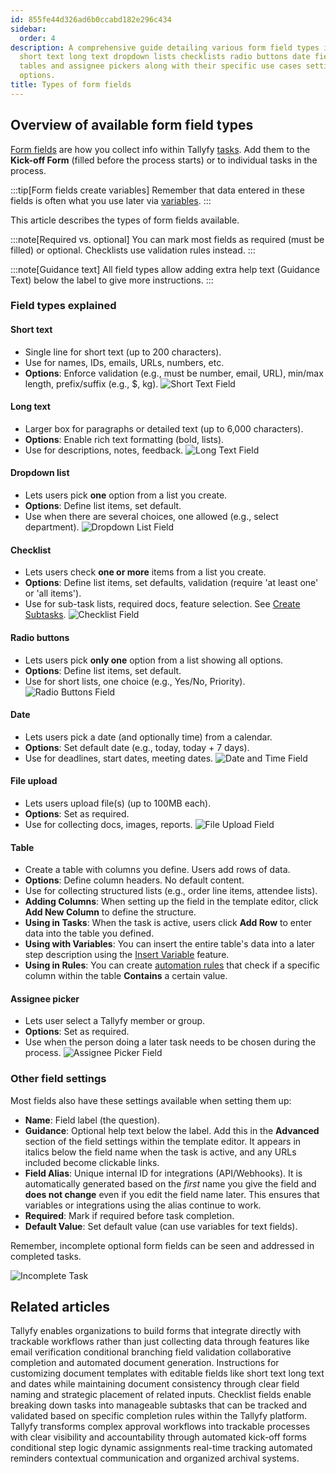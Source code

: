```yaml
---
id: 855fe44d326ad6b0ccabd182e296c434
sidebar:
  order: 4
description: A comprehensive guide detailing various form field types in Tallyfy including
  short text long text dropdown lists checklists radio buttons date fields file uploads
  tables and assignee pickers along with their specific use cases settings and configuration
  options.
title: Types of form fields
---
```


## Overview of available form field types

[Form fields](/products/pro/tracking-and-tasks/tasks/what-are-form-fields-in-tallyfy/) are how you collect info within Tallyfy [tasks](/products/pro/tracking-and-tasks/tasks/). Add them to the **Kick-off Form** (filled before the process starts) or to individual tasks in the process.

:::tip[Form fields create variables]
Remember that data entered in these fields is often what you use later via [variables](/products/pro/documenting/templates/variables/).
:::

This article describes the types of form fields available.

:::note[Required vs. optional]
You can mark most fields as required (must be filled) or optional. Checklists use validation rules instead.
:::

:::note[Guidance text]
All field types allow adding extra help text (Guidance Text) below the label to give more instructions.
:::

### Field types explained

#### Short text
*   Single line for short text (up to 200 characters).
*   Use for names, IDs, emails, URLs, numbers, etc.
*   **Options**: Enforce validation (e.g., must be number, email, URL), min/max length, prefix/suffix (e.g., $, kg).
    ![Short Text Field](https://screenshots.tallyfy.com/tallyfy%2Fpro%2Fdesktop-light-short-text-field.png)

#### Long text
*   Larger box for paragraphs or detailed text (up to 6,000 characters).
*   **Options**: Enable rich text formatting (bold, lists).
*   Use for descriptions, notes, feedback.
    ![Long Text Field](https://screenshots.tallyfy.com/tallyfy%2Fpro%2Fdesktop-light-long-text-field.png)

#### Dropdown list
*   Lets users pick **one** option from a list you create.
*   **Options**: Define list items, set default.
*   Use when there are several choices, one allowed (e.g., select department).
    ![Dropdown List Field](https://screenshots.tallyfy.com/tallyfy%2Fpro%2Fdesktop-light-dropdown-list.png)

#### Checklist
*   Lets users check **one or more** items from a list you create.
*   **Options**: Define list items, set defaults, validation (require 'at least one' or 'all items').
*   Use for sub-task lists, required docs, feature selection. See [Create Subtasks](/products/pro/tracking-and-tasks/tasks/how-to-create-and-use-subtasks/).
    ![Checklist Field](https://screenshots.tallyfy.com/tallyfy%2Fpro%2Fdesktop-light-checklist-field.png)

#### Radio buttons
*   Lets users pick **only one** option from a list showing all options.
*   **Options**: Define list items, set default.
*   Use for short lists, one choice (e.g., Yes/No, Priority).
    ![Radio Buttons Field](https://screenshots.tallyfy.com/tallyfy%2Fpro%2Fdesktop-light-radiobuttons-field.png)

#### Date
*   Lets users pick a date (and optionally time) from a calendar.
*   **Options**: Set default date (e.g., today, today + 7 days).
*   Use for deadlines, start dates, meeting dates.
    ![Date and Time Field](https://screenshots.tallyfy.com/tallyfy%2Fpro%2Fdesktop-light-datetime-field.png)

#### File upload
*   Lets users upload file(s) (up to 100MB each).
*   **Options**: Set as required.
*   Use for collecting docs, images, reports.
    ![File Upload Field](https://screenshots.tallyfy.com/tallyfy%2Fpro%2Fdesktop-light-file-upload-field.png)

#### Table
*   Create a table with columns you define. Users add rows of data.
*   **Options**: Define column headers. No default content.
*   Use for collecting structured lists (e.g., order line items, attendee lists).
*   **Adding Columns**: When setting up the field in the template editor, click **Add New Column** to define the structure.
*   **Using in Tasks**: When the task is active, users click **Add Row** to enter data into the table you defined.
*   **Using with Variables**: You can insert the entire table's data into a later step description using the [Insert Variable](/products/pro/documenting/templates/variables/how-can-i-use-insert-variables-in-tallyfy/) feature.
*   **Using in Rules**: You can create [automation rules](/products/pro/documenting/templates/automations/) that check if a specific column within the table **Contains** a certain value.

#### Assignee picker
*   Lets user select a Tallyfy member or group.
*   **Options**: Set as required.
*   Use when the person doing a later task needs to be chosen during the process.
    ![Assignee Picker Field](https://screenshots.tallyfy.com/tallyfy%2Fpro%2Fdesktop-light-assignee-picker.png)

### Other field settings

Most fields also have these settings available when setting them up:

*   **Name**: Field label (the question).
*   **Guidance**: Optional help text below the label. Add this in the **Advanced** section of the field settings within the template editor. It appears in italics below the field name when the task is active, and any URLs included become clickable links.
*   **Field Alias**: Unique internal ID for integrations (API/Webhooks). It is automatically generated based on the *first* name you give the field and **does not change** even if you edit the field name later. This ensures that variables or integrations using the alias continue to work.
*   **Required**: Mark if required before task completion.
*   **Default Value**: Set default value (can use variables for text fields).

Remember, incomplete optional form fields can be seen and addressed in completed tasks.

![Incomplete Task](https://screenshots.tallyfy.com/tallyfy%2Fpro%2Fdesktop-light-show-not-required-field.png)


## Related articles
<CardGrid>
<LinkTitleCard header="<b>How To > Build effective forms</b>" href="/products/pro/tutorials/how-to/build-effective-forms/" > Tallyfy enables organizations to build forms that integrate directly with trackable workflows rather than just collecting data through features like email verification conditional branching field validation collaborative completion and automated document generation. </LinkTitleCard>
<LinkTitleCard header="<b>Documents > Add fields to document templates</b>" href="/products/pro/documenting/documents/how-can-i-add-editable-fields-to-my-tallyfy-documents/" > Instructions for customizing document templates with editable fields like short text long text and dates while maintaining document consistency through clear field naming and strategic placement of related inputs. </LinkTitleCard>
<LinkTitleCard header="<b>Tasks > Create and use subtasks</b>" href="/products/pro/tracking-and-tasks/tasks/how-to-create-and-use-subtasks/" > Checklist fields enable breaking down tasks into manageable subtasks that can be tracked and validated based on specific completion rules within the Tallyfy platform. </LinkTitleCard>
<LinkTitleCard header="<b>How To > Automatically track and run complex approval workflows</b>" href="/products/pro/tutorials/how-to/track-and-run-complex-approval-workflows/" > Tallyfy transforms complex approval workflows into trackable processes with clear visibility and accountability through automated kick-off forms conditional step logic dynamic assignments real-time tracking automated reminders contextual communication and organized archival systems. </LinkTitleCard>
</CardGrid>